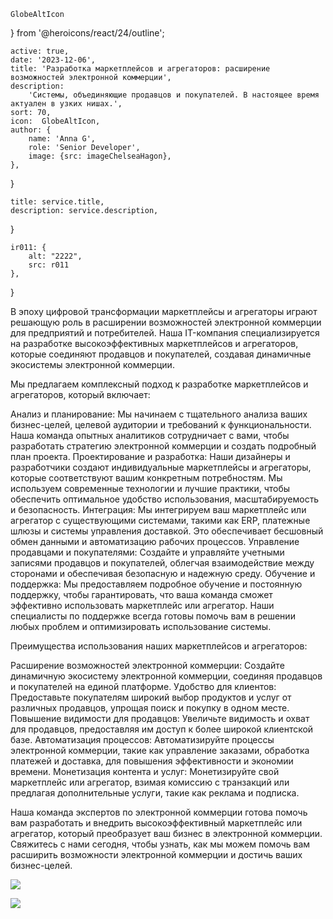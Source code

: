     GlobeAltIcon
} from '@heroicons/react/24/outline';

    active: true,
    date: '2023-12-06',
    title: 'Разработка маркетплейсов и агрегаторов: расширение возможностей электронной коммерции',
    description:
        'Системы, объединяющие продавцов и покупателей. В настоящее время актуален в узких нишах.',
    sort: 70,
    icon:  GlobeAltIcon,
    author: {
        name: 'Anna G',
        role: 'Senior Developer',
        image: {src: imageChelseaHagon},
    },
}

    title: service.title,
    description: service.description,
}

    ir011: {
        alt: "2222",
        src: r011
    },
}

В эпоху цифровой трансформации маркетплейсы и агрегаторы играют решающую роль в расширении возможностей электронной коммерции для предприятий и потребителей. Наша IT-компания специализируется на разработке высокоэффективных маркетплейсов и агрегаторов, которые соединяют продавцов и покупателей, создавая динамичные экосистемы электронной коммерции.

Мы предлагаем комплексный подход к разработке маркетплейсов и агрегаторов, который включает:

Анализ и планирование: Мы начинаем с тщательного анализа ваших бизнес-целей, целевой аудитории и требований к функциональности. Наша команда опытных аналитиков сотрудничает с вами, чтобы разработать стратегию электронной коммерции и создать подробный план проекта.
Проектирование и разработка: Наши дизайнеры и разработчики создают индивидуальные маркетплейсы и агрегаторы, которые соответствуют вашим конкретным потребностям. Мы используем современные технологии и лучшие практики, чтобы обеспечить оптимальное удобство использования, масштабируемость и безопасность.
Интеграция: Мы интегрируем ваш маркетплейс или агрегатор с существующими системами, такими как ERP, платежные шлюзы и системы управления доставкой. Это обеспечивает бесшовный обмен данными и автоматизацию рабочих процессов.
Управление продавцами и покупателями: Создайте и управляйте учетными записями продавцов и покупателей, облегчая взаимодействие между сторонами и обеспечивая безопасную и надежную среду.
Обучение и поддержка: Мы предоставляем подробное обучение и постоянную поддержку, чтобы гарантировать, что ваша команда сможет эффективно использовать маркетплейс или агрегатор. Наши специалисты по поддержке всегда готовы помочь вам в решении любых проблем и оптимизировать использование системы.

Преимущества использования наших маркетплейсов и агрегаторов:

Расширение возможностей электронной коммерции: Создайте динамичную экосистему электронной коммерции, соединяя продавцов и покупателей на единой платформе.
Удобство для клиентов: Предоставьте покупателям широкий выбор продуктов и услуг от различных продавцов, упрощая поиск и покупку в одном месте.
Повышение видимости для продавцов: Увеличьте видимость и охват для продавцов, предоставляя им доступ к более широкой клиентской базе.
Автоматизация процессов: Автоматизируйте процессы электронной коммерции, такие как управление заказами, обработка платежей и доставка, для повышения эффективности и экономии времени.
Монетизация контента и услуг: Монетизируйте свой маркетплейс или агрегатор, взимая комиссию с транзакций или предлагая дополнительные услуги, такие как реклама и подписка.

Наша команда экспертов по электронной коммерции готова помочь вам разработать и внедрить высокоэффективный маркетплейс или агрегатор, который преобразует ваш бизнес в электронной коммерции. Свяжитесь с нами сегодня, чтобы узнать, как мы можем помочь вам расширить возможности электронной коммерции и достичь ваших бизнес-целей.

![](./laptop.jpg)

<Principles/>

![](./pilot.jpg)



